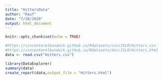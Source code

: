```yaml
---
title: "HittersData"
author: "Rauf"
date: "7/28/2020"
output: html_document
---
```


```r
knitr::opts_chunk$set(echo = TRUE)
```

```r
#https://vincentarelbundock.github.io/Rdatasets/csv/ISLR/Hitters.csv
#https://vincentarelbundock.github.io/Rdatasets/doc/ISLR/Hitters.html
data <- read.csv("Hitters.csv")
```

```r
library(DataExplorer)
summary(data)
create_report(data,output_file = "Hitters.html")
```
